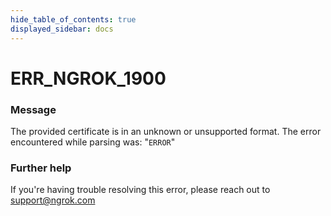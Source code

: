 ```yaml
---
hide_table_of_contents: true
displayed_sidebar: docs
---
```



# ERR_NGROK_1900

### Message
The provided certificate is in an unknown or unsupported format. The error encountered while parsing was: "`ERROR`"

<ErrorDetails error='err_ngrok_1900' />


### Further help
If you're having trouble resolving this error, please reach out to [support@ngrok.com](mailto:support@ngrok.com?subject=Help%20with%20ERR_NGROK_1900)

